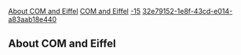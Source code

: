 [[Property:title|About COM and Eiffel]]
[[Property:link_title|COM and Eiffel]]
[[Property:weight|-15]]
[[Property:uuid|32e79152-1e8f-43cd-e014-a83aab18e440]]
==About COM and Eiffel==

{{seealso|<br/>
[[EiffelCOM Wizard|EiffelCOM wizard]]  <br/>
[[EiffelCOM Library| EiffelCOM library]]  }}



